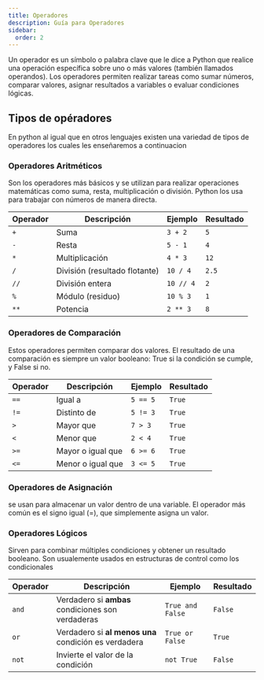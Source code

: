 ```yaml
---
title: Operadores
description: Guía para Operadores
sidebar:
  order: 2
---
```


Un operador es un símbolo o palabra clave que le dice a Python que realice una operación específica sobre uno o más valores (también llamados operandos). Los operadores permiten realizar tareas como sumar números, comparar valores, asignar resultados a variables o evaluar condiciones lógicas.

## Tipos de opéradores

En python al igual que en otros lenguajes existen una variedad de tipos de operadores los cuales les enseñaremos a continuacion

### Operadores Aritméticos

Son los operadores más básicos y se utilizan para realizar operaciones matemáticas como suma, resta, multiplicación o división. Python los usa para trabajar con números de manera directa.

| Operador | Descripción                   | Ejemplo   | Resultado |
| -------- | ----------------------------- | --------- | --------- |
| `+`      | Suma                          | `3 + 2`   | `5`       |
| `-`      | Resta                         | `5 - 1`   | `4`       |
| `*`      | Multiplicación                | `4 * 3`   | `12`      |
| `/`      | División (resultado flotante) | `10 / 4`  | `2.5`     |
| `//`     | División entera               | `10 // 4` | `2`       |
| `%`      | Módulo (residuo)              | `10 % 3`  | `1`       |
| `**`     | Potencia                      | `2 ** 3`  | `8`       |


### Operadores de Comparación

Estos operadores permiten comparar dos valores. El resultado de una comparación es siempre un valor booleano: True si la condición se cumple, y False si no.

| Operador | Descripción       | Ejemplo  | Resultado |
| -------- | ----------------- | -------- | --------- |
| `==`     | Igual a           | `5 == 5` | `True`    |
| `!=`     | Distinto de       | `5 != 3` | `True`    |
| `>`      | Mayor que         | `7 > 3`  | `True`    |
| `<`      | Menor que         | `2 < 4`  | `True`    |
| `>=`     | Mayor o igual que | `6 >= 6` | `True`    |
| `<=`     | Menor o igual que | `3 <= 5` | `True`    |


### Operadores de Asignación

se usan para almacenar un valor dentro de una variable. El operador más común es el signo igual (=), que simplemente asigna un valor.


### Operadores Lógicos 

Sirven para combinar múltiples condiciones y obtener un resultado booleano. Son usualemente usados en estructuras de control como los condicionales

| Operador | Descripción                                          | Ejemplo          | Resultado |
| -------- | ---------------------------------------------------- | ---------------- | --------- |
| `and`    | Verdadero si **ambas** condiciones son verdaderas    | `True and False` | `False`   |
| `or`     | Verdadero si **al menos una** condición es verdadera | `True or False`  | `True`    |
| `not`    | Invierte el valor de la condición                    | `not True`       | `False`   |
